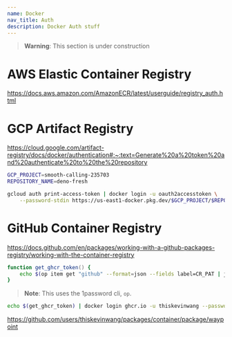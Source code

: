 ```yaml
---
name: Docker
nav_title: Auth
description: Docker Auth stuff
---
```


> **Warning**: This section is under construction

# AWS Elastic Container Registry

https://docs.aws.amazon.com/AmazonECR/latest/userguide/registry_auth.html

# GCP Artifact Registry

https://cloud.google.com/artifact-registry/docs/docker/authentication#:~:text=Generate%20a%20token%20and%20authenticate%20to%20the%20repository

```bash
GCP_PROJECT=smooth-calling-235703
REPOSITORY_NAME=deno-fresh

gcloud auth print-access-token | docker login -u oauth2accesstoken \
    --password-stdin https://us-east1-docker.pkg.dev/$GCP_PROJECT/$REPOSITORY_NAME
```

# GitHub Container Registry

https://docs.github.com/en/packages/working-with-a-github-packages-registry/working-with-the-container-registry

```zsh
function get_ghcr_token() {
    echo $(op item get "github" --format=json --fields label=CR_PAT | jq -r ".value")
}
```

> **Note**: This uses the 1password cli, `op`.

```bash
echo $(get_ghcr_token) | docker login ghcr.io -u thiskevinwang --password-stdin
```

https://github.com/users/thiskevinwang/packages/container/package/waypoint
